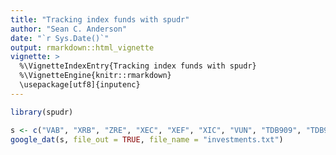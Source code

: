 ```yaml
---
title: "Tracking index funds with spudr"
author: "Sean C. Anderson"
date: "`r Sys.Date()`"
output: rmarkdown::html_vignette
vignette: >
  %\VignetteIndexEntry{Tracking index funds with spudr}
  %\VignetteEngine{knitr::rmarkdown}
  \usepackage[utf8]{inputenc}
---
```


```r
library(spudr)
```

```r
s <- c("VAB", "XRB", "ZRE", "XEC", "XEF", "XIC", "VUN", "TDB909", "TDB911")
google_dat(s, file_out = TRUE, file_name = "investments.txt")
```

